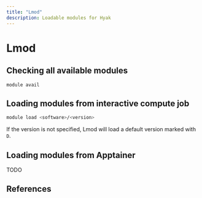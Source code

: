 ```yaml
---
title: "Lmod"
description: Loadable modules for Hyak
---
```

# Lmod

## Checking all available modules

```
module avail
```

## Loading modules from interactive compute job

```bash
module load <software>/<version>
```

If the version is not specified, Lmod will load a default version marked with `D`.

## Loading modules from Apptainer

TODO

## References